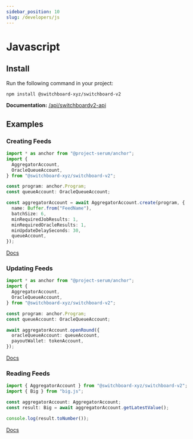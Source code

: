 ```yaml
---
sidebar_position: 10
slug: /developers/js
---
```



# Javascript

## Install

Run the following command in your project:

```bash npm2yarn
npm install @switchboard-xyz/switchboard-v2
```

**Documentation:** [/api/switchboardv2-api](/api/switchboardv2-api)

## Examples

### Creating Feeds

```ts
import * as anchor from "@project-serum/anchor";
import {
  AggregatorAccount,
  OracleQueueAccount,
} from "@switchboard-xyz/switchboard-v2";

const program: anchor.Program;
const queueAccount: OracleQueueAccount;

const aggregatorAccount = await AggregatorAccount.create(program, {
  name: Buffer.from("FeedName"),
  batchSize: 6,
  minRequiredJobResults: 1,
  minRequiredOracleResults: 1,
  minUpdateDelaySeconds: 30,
  queueAccount,
});
```

[Docs](/api/switchboardv2-api/classes/AggregatorAccount#create)

### Updating Feeds

```ts
import * as anchor from "@project-serum/anchor";
import {
  AggregatorAccount,
  OracleQueueAccount,
} from "@switchboard-xyz/switchboard-v2";

const program: anchor.Program;
const queueAccount: OracleQueueAccount;

await aggregatorAccount.openRound({
  oracleQueueAccount: queueAccount,
  payoutWallet: tokenAccount,
});
```

[Docs](/api/switchboardv2-api/classes/AggregatorAccount#openround)

### Reading Feeds

```ts
import { AggregatorAccount } from "@switchboard-xyz/switchboard-v2";
import { Big } from "big.js";

const aggregatorAccount: AggregatorAccount;
const result: Big = await aggregatorAccount.getLatestValue();

console.log(result.toNumber());
```

[Docs](/api/switchboardv2-api/classes/AggregatorAccount#getlatestvalue)
